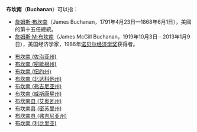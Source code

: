 {{disambig|Cat=三字地名消歧义}}
'''布坎南'''（'''Buchanan'''）可以指：
*[[詹姆斯·布坎南|詹姆斯·布坎南]]（James Buchanan，1791年4月23日—1868年6月1日），美國的第十五任總統。
*[[詹姆斯·M·布坎南|詹姆斯·M·布坎南]]（James McGill Buchanan，1919年10月3日－2013年1月9日），美国经济学家，1986年[[诺贝尔经济学奖|诺贝尔经济学奖]]获得者。

*[[布坎南_(佐治亚州)|布坎南 (佐治亚州)]]
*[[布坎南_(密歇根州)|布坎南 (密歇根州)]]
*[[布坎南_(纽约州)|布坎南 (纽约州)]]
*[[布坎南_(北达科他州)|布坎南 (北达科他州)]]
*[[布坎南_(弗吉尼亚州)|布坎南 (弗吉尼亚州)]]
*[[布坎南_(威斯康星州)|布坎南 (威斯康星州)]]
*[[布坎南县_(艾奥瓦州)|布坎南县 (艾奥瓦州)]]
*[[布坎南县_(密苏里州)|布坎南县 (密苏里州)]]
*[[布坎南县_(弗吉尼亚州)|布坎南县 (弗吉尼亚州)]]
*[[布坎南_(利比里亚)|布坎南 (利比里亚)]]